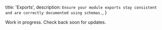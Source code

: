   title: 'Exports',
  description: `Ensure your module exports stay consistent and are correctly documented using schemas.`,
}

Work in progress. Check back soon for updates.
